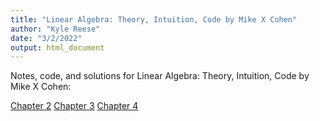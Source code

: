 ```yaml
---
title: "Linear Algebra: Theory, Intuition, Code by Mike X Cohen"
author: "Kyle Reese"
date: "3/2/2022"
output: html_document
---
```


Notes, code, and solutions for Linear Algebra: Theory, Intuition, Code by Mike X Cohen:

[Chapter 2]()
[Chapter 3]()
[Chapter 4]()